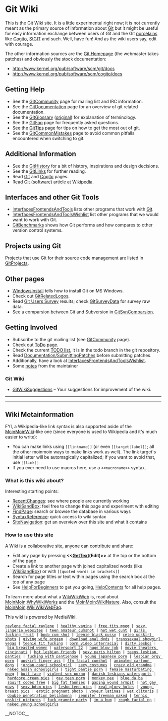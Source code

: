 <!-- ## Please edit system and help pages ONLY in the moinmaster wiki! For more
 -->
<!-- ## information, please see [[MoinMaster]]:[[MoinPagesEditorGroup]].
 -->
<!-- ##master-page:[[FrontPage]]
 -->
<!-- #format wiki
 -->
<!-- #language en
 -->
<!-- #pragma section-numbers off
 -->
= Git Wiki =

This is the Git Wiki site. It is a little experimental right now; it is not
currently meant as the primary source of information about [[Git]] but it might
be useful for easy information exchange between users of Git and the Git
[[Porcelain|porcelains]] like [[Cogito]], [http://wiki.procode.org/cgi-bin/wiki.cgi/StGIT StGIT]
and such.  Well, have fun! And as the wiki users say, edit with courage.

The other information sources are the [http://git.or.cz/ Git Homepage] (the
webmaster takes patches) and obviously the stock documentation:
* http://www.kernel.org/pub/software/scm/git/docs
* http://www.kernel.org/pub/software/scm/cogito/docs

== Getting Help ==
* See the [[GitCommunity]] page for mailing list and IRC information.
* See the [[GitDocumentation]] page for an overview of git related documentation.
* See the [[GitGlossary]] ([http://www.kernel.org/pub/software/scm/git/docs/glossary.html original]) for explanation of terminology.
* See the [[GitFaq]] page for frequently asked questions.
* See the [[GitTips]] page for tips on how to get the most out of git.
* See the [[GitCommonMistakes]] page to avoid common pitfalls encountered when switching to git.

== Additional Information ==
* See the [[GitHistory]] for a bit of history, inspirations and design decisions.
* See the [[GitLinks]] for further reading.
* Read [[Git]] and [[Cogito]] pages.
* Read [[WikiPedia:Git_(software)|Git (software)]] article at [http://en.wikipedia.org Wikipedia].

== Interfaces and other Git Tools ==
* [[InterfacesFrontendsAndTools]] lists other programs that work with [[Git]].
* [[InterfacesFrontendsAndToolsWishlist]] list other programs that we would want to work with Git.
* [[GitBenchmarks]] shows how Git performs and how compares to other version control systems.

== Projects using Git ==
Projects that use [[Git]] for their source code management are listed in [[GitProjects]].

== Other pages ==
* [[WindowsInstall]] tells how to install Git on MS Windows.
* Check out [[GitRelatedLogos]].
* Read [[GitSurvey|Git Users Survey]] results; check [[GitSurveyData]] for survey raw data.
* See a comparsion between Git and Subversion in [[GitSvnComparsion]].

== Getting Involved ==
* Subscribe to the git mailing list (see [[GitCommunity]] page).
* Check out [[ToDo]] page.
* Check the current [http://kernel.org/git/?p=git/git.git;a=blob;hb=todo;f=TODO TODO list], it is in the todo branch in the git repository.
* Read [http://kernel.org/git/?p=git/git.git;a=blob;f=Documentation/SubmittingPatches Documentation/[[SubmittingPatches]]] before submitting patches.
* Additionally, have a look at [[InterfacesFrontendsAndToolsWishlist]].
* Some [[notes]] from the maintainer

=== Git Wiki ===
* [[GitWikiSuggestions]] – Your suggestions for improvement of the wiki.

----
----

== Wiki Metainformation ==

FYI, a Wikipedia-like link syntax is also supported aside of the [[MoinMoinWiki]]-like one
(since everyone is used to Wikipedia and it's much easier to write):

* You can make links using <code><nowiki>[[linkname]]</nowiki></code> (or even <code><nowiki>[[target|label]]</nowiki></code>; all the other moinmoin ways to make links work as well). The link target's initial letter will be automagically capitalized; if you want to avoid that, use <code><nowiki>[[link]]</nowiki></code>
* If you ever need to use macros here, use a <code><nowiki> <<macroname>> </nowiki></code> syntax.

=== What is this wiki about? ===

Interesting starting points:
* [[RecentChanges]]: see where people are currently working
* [[WikiSandBox]]: feel free to change this page and experiment with editing
* [[Special:Search|FindPage]]: search or browse the database in various ways
* [http://meta.wikimedia.org/wiki/Help:Editing SyntaxReference]: quick access to wiki syntax
* [[Special:Specialpages|SiteNavigation]]: get an overview over this site and what it contains

=== How to use this site ===

A Wiki is a collaborative site, anyone can contribute and share:
* Edit any page by pressing <b><<[[GetText]](Edit)>></b> at the top or the bottom of the page
* Create a link to another page with joined capitalized words (like [[WikiSandBox]]) or with <code><nowiki>[[quoted words in brackets]]</nowiki></code>
* Search for page titles or text within pages using the search box at the top of any page
* See [[HelpForBeginners]] to get you going, [[HelpContents]] for all help pages.

To learn more about what a [[WikiWikiWeb]] is, read about [[MoinMoin]]:[[WhyWikiWorks]] and the [[MoinMoin]]:[[WikiNature]]. Also, consult the [[MoinMoin]]:[[WikiWikiWebFaq]].

This wiki is powered by MediaWiki.

 [http://homepage.mac.com/ontogenic/37.html raylene facial raylene] | [http://homepage.mac.com/pursuing/59.html healthy vagina] | [http://homepage.mac.com/decidable/46.html free tits mpeg] | [http://homepage.mac.com/ontogenic/87.html sexy lingerie websites] | [http://homepage.mac.com/pursuing/94.html teen amateur cumshot] | [http://homepage.mac.com/musashi888/66.html hot wet cunt] | [http://homepage.mac.com/musashi888/52.html girls fucking fruit] | [http://homepage.mac.com/outline3/61.html boob cum shot] | [http://homepage.mac.com/unsnaps/46.html teenie black pussy] | [http://homepage.mac.com/queering/38.html celeb upskirt shots] | [http://homepage.mac.com/decidable/87.html giving wife orgasm] | [http://homepage.mac.com/ontogenic/77.html download anal dvds] | [http://homepage.mac.com/bowlers/59.html transsexual showgirl vegas] | [http://homepage.mac.com/decidable/61.html teenie tit fucking] | [http://homepage.mac.com/bowlers/57.html porn video interracial] | [http://homepage.mac.com/queering/49.html dirty lesbos] | [http://homepage.mac.com/bowlers/44.html big breasted women] | [http://homepage.mac.com/inundation1/90.html watersport 22] | [http://homepage.mac.com/decidable/10.html huge blow job] | [http://homepage.mac.com/decidable/89.html movie theaters cincinnati] | [http://homepage.mac.com/outline3/14.html hot lesbian friends] | [http://homepage.mac.com/outline3/11.html sexy paris hilton] | [http://homepage.mac.com/outline3/14.html teens lesbian panties] | [http://homepage.mac.com/inundation1/71.html fucking with pantiehose] | [http://homepage.mac.com/inundation1/54.html young japanese porn] | [http://homepage.mac.com/ontogenic/2.html lesbian orgy porn] | [http://homepage.mac.com/queering/38.html upskirt finger ass] | [http://homepage.mac.com/ontogenic/56.html ffm facial cumshot] | [http://homepage.mac.com/decidable/51.html animated cartoon dogs] | [http://homepage.mac.com/breakup/76.html jordan capri schoolgirl] | [http://homepage.mac.com/breakup/72.html sexy costumes] | [http://homepage.mac.com/unsnaps/89.html crazy old grandma] | [http://homepage.mac.com/queering/69.html naked asain schoolgirls] | [http://homepage.mac.com/decidable/47.html tight pantie porn] | [http://homepage.mac.com/outline3/23.html female masturbating mpeg] | [http://homepage.mac.com/inundation1/41.html butt face] | [http://homepage.mac.com/musashi888/24.html violent sex porno] | [http://homepage.mac.com/decidable/82.html danish lesbians watersports] | [http://homepage.mac.com/musashi888/79.html hardcore cream pies] | [http://homepage.mac.com/inundation1/63.html gay teen porn] | [http://homepage.mac.com/ontogenic/94.html monkey pee] | [http://homepage.mac.com/unsnaps/79.html blue da ba] | [http://homepage.mac.com/outline3/51.html squirt codes free] | [http://homepage.mac.com/ontogenic/78.html big fat fannies] | [http://homepage.mac.com/decidable/66.html gaping wound armpit] | [http://homepage.mac.com/inundation1/63.html hot gay guys] | [http://homepage.mac.com/pursuing/83.html sexy bdsm pics] | [http://homepage.mac.com/unsnaps/76.html lesbo teen pics] | [http://homepage.mac.com/queering/70.html real glory holes] | [http://homepage.mac.com/musashi888/69.html young breast pics] | [http://homepage.mac.com/outline3/64.html erotic pregnant photo] | [http://homepage.mac.com/unsnaps/27.html voyeur latinas] | [http://homepage.mac.com/bowlers/9.html wet clitoris] | [http://homepage.mac.com/queering/14.html double penetration belladonna] | [http://homepage.mac.com/unsnaps/74.html jennifer freeman naked] | [http://homepage.mac.com/ontogenic/10.html tennis upskirt pictures] | [http://homepage.mac.com/inundation1/52.html fuck grannie party] | [http://homepage.mac.com/breakup/2.html im a bum] | [http://homepage.mac.com/musashi888/65.html rough facial pp] | [http://homepage.mac.com/unsnaps/49.html naked young schoolgirls]

__NOTOC__